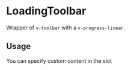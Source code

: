 

<Meta of={LoadingToolbarStories} />

# LoadingToolbar

Wrapper of `v-toolbar` with a `v-progress-linear`.

## Usage

<Story of={LoadingToolbarStories.Basic} />

You can specify custom content in the slot

<Story of={LoadingToolbarStories.CustomContent} />